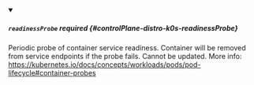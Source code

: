 


<details className="config-field" data-expandable="true" open>
<summary>

##### `readinessProbe` <span className="config-field-required" data-required="false">required</span> <span className="config-field-type"></span> <span className="config-field-default"></span> <span className="config-field-enum"></span> {#controlPlane-distro-k0s-readinessProbe}

Periodic probe of container service readiness.
Container will be removed from service endpoints if the probe fails.
Cannot be updated.
More info: https://kubernetes.io/docs/concepts/workloads/pods/pod-lifecycle#container-probes

</summary>

<PartialReadinessprobereference />


</details>
